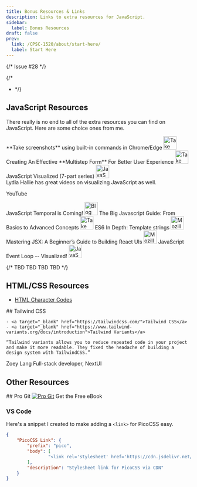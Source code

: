 ```yaml
---
title: Bonus Resources & Links
description: Links to extra resources for JavaScript.
sidebar:
  label: Bonus Resources
draft: false
prev:
  link: /CPSC-1520/about/start-here/
  label: Start Here
---
```


{/* Issue #28 */}


{/*
- <LinkButton href="" target="_blank"></LinkButton>
*/}

## JavaScript Resources

There really is no end to all of the extra resources you can find on JavaScript. Here are some choice ones from me.

<LinkButton href="https://swimburger.net/blog/web/hidden-gem-take-screenshots-using-built-in-commands-in-chrome-edge" target="_blank" variant='secondary'>
  **Take screenshots** using built-in commands in Chrome/Edge
  <Image src={screenshotThumb} alt="Take Screenshots" height="36"/>
</LinkButton>

<LinkButton href="https://www.smashingmagazine.com/2024/12/creating-effective-multistep-form-better-user-experience/" target="_blank" variant='secondary'>
  Creating An Effective **Multistep Form** For Better User Experience
  <Image src={smashingThumb} alt="Take Screenshots" height="36"/>
</LinkButton>

<LinkButton href="https://dev.to/lydiahallie/series/3341" target="_blank">
  JavaScript Visualized (7-part series)
  <Image src={visualized} alt="JavaScript Visualized" height="36" />
</LinkButton>

<Aside type="tip" title="Lydia Hallie's YouTube Channel">
  Lydia Hallie has great videos on visualizing JavaScript as well.

  <LinkButton href="https://www.youtube.com/channel/UC4EWKIKdKiDtAscQ9BIXwUw" target="_blank">YouTube</LinkButton>
</Aside>

<LinkButton href="https://developer.mozilla.org/en-US/blog/javascript-temporal-is-coming/" target="_blank">
  JavaScript Temporal is Coming!
  <Image src={temporal} alt="Blog on JavaScript Temporal" height="36" />
</LinkButton>

<LinkButton href="https://www.squash.io/the-big-javascript-guide-from-basics-to-advanced-concepts/" target="_blank">
  The Big Javascript Guide: From Basics to Advanced Concepts
  <Image src={squash} alt="Take Screenshots" height="36"/>
</LinkButton>

<LinkButton href="https://hacks.mozilla.org/2015/05/es6-in-depth-template-strings-2/" target="_blank">
  ES6 In Depth: Template strings
  <Image src={mozilla} alt="Mozilla Hacks Website" height="36"/>
</LinkButton>

<LinkButton href="https://javascript.plainenglish.io/mastering-jsx-a-beginners-guide-to-building-react-uis-7dad593876b2" target="_blank">
  <Badge text='Paid Access $' variant='caution'></Badge> Mastering JSX: A Beginner’s Guide to Building React UIs
  <Image src={jsx} alt="Mozilla Hacks Website" height="36"/>
</LinkButton>

<LinkButton href="https://youtu.be/okkHnAo8GmE?feature=shared" target="_blank">
  JavaScript Event Loop -- Visualized!
  <Image src={eventLoop} alt="JavaScript Event Loop" height="36" />
</LinkButton>

{/* 
<LinkButton href="#" target="_blank">TBD</LinkButton>
<LinkButton href="#" target="_blank">TBD</LinkButton>
<LinkButton href="#" target="_blank">TBD</LinkButton>
<LinkButton href="#" target="_blank">TBD</LinkButton>
 */}

## HTML/CSS Resources

- <a target="_blank" href="https://www.toptal.com/designers/htmlarrows/">HTML Character Codes</a>

<CardGrid>
  <Card>
    ## Tailwind CSS

    - <a target="_blank" href="https://tailwindcss.com/">Tailwind CSS</a>
    - <a target="_blank" href="https://www.tailwind-variants.org/docs/introduction">Tailwind Variants</a>

    “Tailwind variants allows you to reduce repeated code in your project and make it more readable. They fixed the headache of building a design system with TailwindCSS.”

Zoey Lang
Full-stack developer, NextUI
  </Card>
</CardGrid>

## Other Resources

<CardGrid>
  <Card>
    ## Pro Git
    <a href="https://git-scm.com/book/en/v2" target="_blank"><Image src={progit} alt="Pro Git"/></a>
    <LinkButton href="https://git-scm.com/book/en/v2" target="_blank">Get the Free eBook</LinkButton>
  </Card>
</CardGrid>

### VS Code

Here's a snippet I created to make adding a `<link>` for PicoCSS easy.

```json
{
    "PicoCSS Link": {
        "prefix": "pico",
        "body": [
                "<link rel='stylesheet' href='https://cdn.jsdelivr.net/npm/@picocss/pico@2/css/pico.min.css'>$0"
        ],
        "description": "Stylesheet link for PicoCSS via CDN"
    }
}
```
